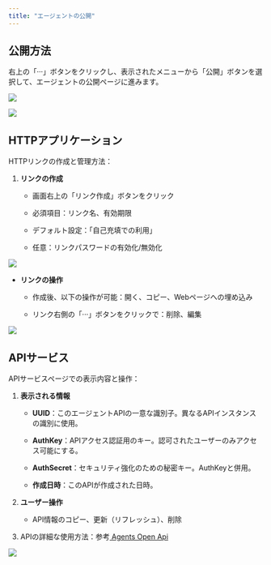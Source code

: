```yaml
---
title: "エージェントの公開"
---
```


## 公開方法

右上の「···」ボタンをクリックし、表示されたメニューから「公開」ボタンを選択して、エージェントの公開ページに進みます。

<img
  src="/images/43.png"
/>

<img
  src="/images/44.png"
/>

## HTTPアプリケーション

HTTPリンクの作成と管理方法：

1. **リンクの作成**

   * 画面右上の「リンク作成」ボタンをクリック

   * 必須項目：リンク名、有効期限

   * デフォルト設定：「自己充填での利用」

   * 任意：リンクパスワードの有効化/無効化

<img
  src="/images/45.png"
/>

* **リンクの操作**

  * 作成後、以下の操作が可能：開く、コピー、Webページへの埋め込み

  * リンク右側の「···」ボタンをクリックで：削除、編集

<img
  src="/images/46.png"
/>

## APIサービス

APIサービスページでの表示内容と操作：

1. **表示される情報**

   * **UUID**：このエージェントAPIの一意な識別子。異なるAPIインスタンスの識別に使用。

   * **AuthKey**：APIアクセス認証用のキー。認可されたユーザーのみアクセス可能にする。

   * **AuthSecret**：セキュリティ強化のための秘密キー。AuthKeyと併用。

   * **作成日時**：このAPIが作成された日時。

2. **ユーザー操作**

   * API情報のコピー、更新（リフレッシュ）、削除

3. APIの詳細な使用方法：参考[ Agents Open Api](https://drive.google.com/file/d/14zlbetKKMOn6PiotJnpp8zZr2hSph2yI/view?usp=sharing)

<img
  src="/images/47.png"
/>
